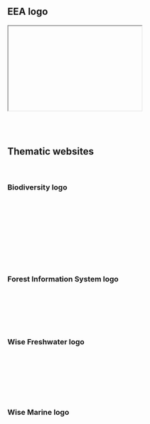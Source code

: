 
## EEA logo

<Iframe id='components-logo--logo' height="190"> </Iframe>

<br/> 

[<Download/>](/img/EEA.zip)

<br/><br/>

## Thematic websites
<br/> 

### Biodiversity logo

<br/><br/><br/>

<BiseLogo className="thematicLogos" /> 

<br/>

[<Download/>](/img/Bise.zip)

<br/><br/><br/>

### Forest Information System logo

<FiseLogo className="thematicLogos" />

<br/>

[<Download/>](/img/Fise.zip)

<br/><br/><br/>

### Wise Freshwater logo
<br/>

<WiseFLogo className="thematicLogos" />

<br/>

[<Download/>](/img/WiseF.zip)

<br/><br/><br/>

### Wise Marine logo
<br/>

<WiseMLogo className="thematicLogos" />

<br/>

[<Download/>](/img/WiseM.zip)

<br/>